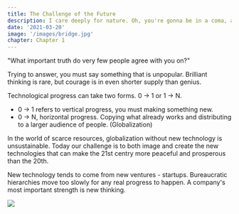 ```yaml
---
title: The Challenge of the Future
description: I care deeply for nature. Oh, you're gonna be in a coma, all right. He'll want to use your yacht, and I don't want this thing smelling like fish. Get me a vodka rocks. And a piece of toast. No! I was ashamed to be SEEN with you. I like being with you.
date: '2021-03-20'
image: '/images/bridge.jpg'
chapter: Chapter 1
---
```


"What important truth do very few people agree with you on?"

Trying to answer, you must say something that is unpopular. Brilliant thinking is rare, but courage is in even shorter supply than genius.

Technological progress can take two forms. 0 -> 1 or 1 -> N.

- 0 -> 1 refers to vertical progress, you must making something new.
- 0 -> N, horizontal progress. Copying what already works and distributing to a larger audience of people. (Globalization)

In the world of scarce resources, globalization without new technology is unsustainable. Today our challenge is to both image and create the new technologies that can make the 21st centry more peaceful and prosperous than the 20th.

New technology tends to come from new ventures - startups. Bureaucratic hierarchies move too slowly for any real progress to happen. A company's most important strength is new thinking.

<div className="flex flex-col items-center mt-12 mb-12">
  <Image src="/coming-soon-red.gif" width={1200} height={700} />
</div>
